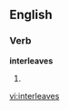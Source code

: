 
==English==

===Verb===
'''interleaves'''

# {{third-person singular of|[[interleave]]}}

[[vi:interleaves]]